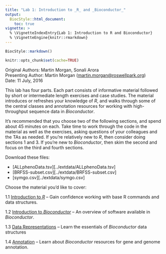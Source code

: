 ```yaml
---
title: "Lab 1: Introduction to _R_ and _Bioconductor_"
output:
  BiocStyle::html_document:
    toc: true
vignette: >
  % \VignetteIndexEntry{Lab 1: Introduction to R and Bioconductor}
  % \VignetteEngine{knitr::rmarkdown}
---
```


```r
BiocStyle::markdown()
```

```r
knitr::opts_chunk$set(cache=TRUE)
```

Original Authors: Martin Morgan, Sonali Arora<br />
Presenting Author: Martin Morgan (<a
  href="mailto:martin.morgan@roswellpark.org">martin.morgan@roswellpark.org</a>)<br />
Date: 11 July, 2016

This lab has four parts. Each part consists of informative material
followed by short or intermediate length exercises and case
studies. The material introduces or refreshes your knowledge of _R_,
and walks through some of the central classes and annotation resources
for working with high-throughput sequence data in _Bioconductor_.

It's recommended that you choose two of the following sections, and
spend about 45 minutes on each. Take time to work through the code in
the material as well as the exercises, asking questions of your
colleagues and the TAs as needed. If you're relatively new to _R_,
then consider doing sections 1 and 3. If you're new to _Bioconductor_,
then skim the second and focus on the third and fourth sections.

Download these files:

- [ALLphenoData.tsv][../extdata/ALLphenoData.tsv]
- [BRFSS-subset.csv][../extdata/BRFSS-subset.csv]
- [symgo.csv][../extdata/symgo.csv]

Choose the material you'd like to cover:

1.1 [Introduction to _R_](L1.1-r-intro-morgan.html) -- Gain confidence
    working with base R commands and data structures.

1.2 [Introduction to _Bioconductor_](L1.2-bioc-intro-morgan.html) --
    An overview of software available in _Bioconductor_.

1.3 [Data Representations](L1.3-bioc-data-representation-morgan.html)
    -- Learn the essentials of _Bioconductor_ data structures

1.4 [Annotation](L1.4-bioc-annotation-morgan.html) -- Learn about
    _Bioconductor_ resources for gene and genome annotation.

